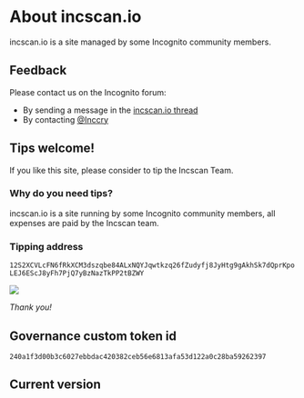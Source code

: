 # About incscan.io

incscan.io is a site managed by some Incognito community members.

## Feedback

Please contact us on the Incognito forum:
* By sending a message in the <a href="https://we.incognito.org/t/inccry-network-explorer" target="_blank">incscan.io thread</a>
* By contacting <a href="https://we.incognito.org/u/inccry" target="_blank">@Inccry</a>

## Tips welcome!

If you like this site, please consider to tip the Incscan Team.

### Why do you need tips?

incscan.io is a site running by some Incognito community members, all expenses are paid by the Incscan team.

### Tipping address

`12S2XCVLcFN6fRkXCM3dszqbe84ALxNQYJqwtkzq26fZudyfj8JyHtg9gAkhSk7dQprKpoLEJ6EScJ8yFh7PjQ7yBzNazTkPP2tBZWY`

<img src="/static/tip.png" />

*Thank you!*

## Governance custom token id

`240a1f3d00b3c6027ebbdac420382ceb56e6813afa53d122a0c28ba59262397`

## Current version